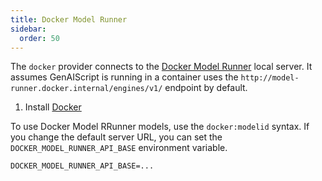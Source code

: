 ```yaml
---
title: Docker Model Runner
sidebar:
  order: 50
---
```



The `docker` provider connects to the [Docker Model Runner](https://docs.docker.com/model-runner/) local server.
It assumes GenAIScript is running in a container uses the `http://model-runner.docker.internal/engines/v1/` endpoint by default.

<Steps>

<ol>

<li>

Install [Docker](https://docs.docker.com/)

</li>

</ol>

</Steps>

To use Docker Model RRunner models, use the `docker:modelid` syntax.
If you change the default server URL, you can set the `DOCKER_MODEL_RUNNER_API_BASE` environment variable.

```txt title=".env"
DOCKER_MODEL_RUNNER_API_BASE=...
```

<LLMProviderFeatures provider="docker" />
